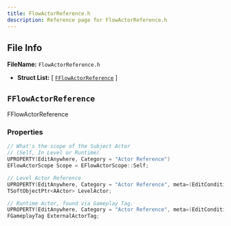 ```yaml
---
title: FlowActorReference.h
description: Reference page for FlowActorReference.h
---
```


## File Info

__FileName:__ `FlowActorReference.h`
- __Struct List:__ 
[ [`FFlowActorReference`](#fflowactorreference) ]


## `FFlowActorReference` 


 
FFlowActorReference 

### Properties

```cpp
// What's the scope of the Subject Actor 
// (Self, In Level or Runtime) 
UPROPERTY(EditAnywhere, Category = "Actor Reference")
EFlowActorScope Scope = EFlowActorScope::Self;

// Level Actor Reference 
UPROPERTY(EditAnywhere, Category = "Actor Reference", meta=(EditCondition="Scope==EFlowActorScope::InLevel", EditConditionHides))
TSoftObjectPtr<AActor> LevelActor;

// Runtime Actor, found via Gameplay Tag. 
UPROPERTY(EditAnywhere, Category = "Actor Reference", meta=(EditCondition="Scope==EFlowActorScope::Runtime", EditConditionHides))
FGameplayTag ExternalActorTag;

```
